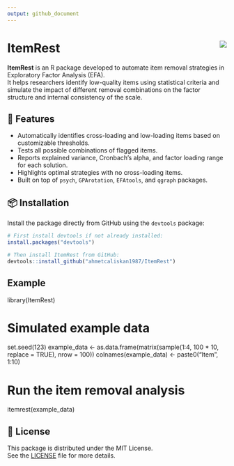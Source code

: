 ```yaml
---
output: github_document
---
```


# ItemRest <img src="https://img.shields.io/badge/status-active-brightgreen" align="right" />

**ItemRest** is an R package developed to automate item removal strategies in Exploratory Factor Analysis (EFA).  
It helps researchers identify low-quality items using statistical criteria and simulate the impact of different removal combinations on the factor structure and internal consistency of the scale.

## 🔧 Features

- Automatically identifies cross-loading and low-loading items based on customizable thresholds.
- Tests all possible combinations of flagged items.
- Reports explained variance, Cronbach’s alpha, and factor loading range for each solution.
- Highlights optimal strategies with no cross-loading items.
- Built on top of `psych`, `GPArotation`, `EFAtools`, and `qgraph` packages.

## 📦 Installation

Install the package directly from GitHub using the `devtools` package:

```r
# First install devtools if not already installed:
install.packages("devtools")

# Then install ItemRest from GitHub:
devtools::install_github("ahmetcaliskan1987/ItemRest")

```

## Example

library(ItemRest)

# Simulated example data
set.seed(123)
example_data <- as.data.frame(matrix(sample(1:4, 100 * 10, replace = TRUE), nrow = 100))
colnames(example_data) <- paste0("Item", 1:10)

# Run the item removal analysis
itemrest(example_data)

## 📄 License

This package is distributed under the MIT License.  
See the [LICENSE](LICENSE) file for more details.

